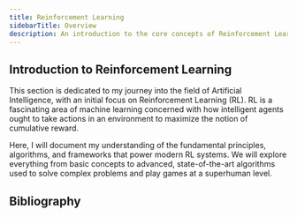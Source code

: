 ```yaml
---
title: Reinforcement Learning
sidebarTitle: Overview
description: An introduction to the core concepts of Reinforcement Learning (RL) and its applications in decision-making and game theory.
---
```


## Introduction to Reinforcement Learning

This section is dedicated to my journey into the field of Artificial Intelligence, with an initial focus on Reinforcement Learning (RL). RL is a fascinating area of machine learning concerned with how intelligent agents ought to take actions in an environment to maximize the notion of cumulative reward.

Here, I will document my understanding of the fundamental principles, algorithms, and frameworks that power modern RL systems. We will explore everything from basic concepts to advanced, state-of-the-art algorithms used to solve complex problems and play games at a superhuman level.

## Bibliography
